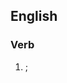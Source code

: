 ==English==

===Verb===
{{head|en}}

# {{obsolete spelling of|wept|lang=en|nodot=1}}; {{en-past of|weep|nocap=1}}